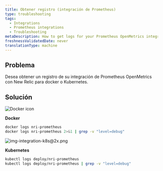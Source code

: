 ```yaml
---
title: Obtener registro (integración de Prometheus)
type: troubleshooting
tags:
  - Integrations
  - Prometheus integrations
  - Troubleshooting
metaDescription: How to get logs for your Prometheus OpenMetrics integration with New Relic for Docker or Kubernetes.
freshnessValidatedDate: never
translationType: machine
---
```


## Problema

Desea obtener un registro de su integración de Prometheus OpenMetrics con New Relic para docker o Kubernetes.

## Solución

<img title="Docker icon" alt="Docker icon" src="/images/os_icon_docker.webp" />

<DNT>**Docker**</DNT>

```sh
docker logs nri-prometheus
docker logs nri-prometheus 2>&1 | grep -v "level=debug"
```

<img title="img-integration-k8s@2x.png" alt="img-integration-k8s@2x.png" src="/images/os_icon_k8.webp" />

<DNT>**Kubernetes**</DNT>

```sh
kubectl logs deploy/nri-prometheus
kubectl logs deploy/nri-prometheus | grep -v "level=debug"
```